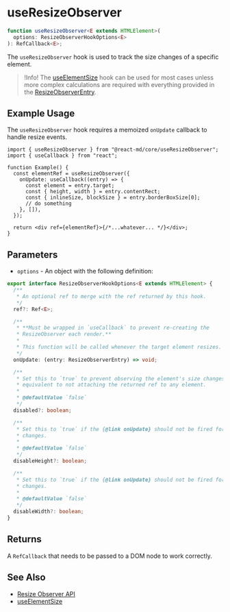 # useResizeObserver

```ts
function useResizeObserver<E extends HTMLElement>(
  options: ResizeObserverHookOptions<E>
): RefCallback<E>;
```

The `useResizeObserver` hook is used to track the size changes of a specific
element.

> !Info! The [useElementSize](./use-element-size) hook can be used for most cases
> unless more complex calculations are required with everything provided in the
> [ResizeObserverEntry](https://developer.mozilla.org/en-US/docs/Web/API/ResizeObserverEntry).

## Example Usage

The `useResizeObserver` hook requires a memoized `onUpdate` callback to handle resize events.

```tsx
import { useResizeObserver } from "@react-md/core/useResizeObserver";
import { useCallback } from "react";

function Example() {
  const elementRef = useResizeObserver({
    onUpdate: useCallback((entry) => {
      const element = entry.target;
      const { height, width } = entry.contentRect;
      const { inlineSize, blockSize } = entry.borderBoxSize[0];
      // do something
    }, []),
  });

  return <div ref={elementRef}>{/*...whatever... */}</div>;
}
```

## Parameters

- `options` - An object with the following definition:

```ts disableTransform
export interface ResizeObserverHookOptions<E extends HTMLElement> {
  /**
   * An optional ref to merge with the ref returned by this hook.
   */
  ref?: Ref<E>;

  /**
   * **Must be wrapped in `useCallback` to prevent re-creating the
   * ResizeObserver each render.**
   *
   * This function will be called whenever the target element resizes.
   */
  onUpdate: (entry: ResizeObserverEntry) => void;

  /**
   * Set this to `true` to prevent observing the element's size changes. This is
   * equivalent to not attaching the returned ref to any element.
   *
   * @defaultValue `false`
   */
  disabled?: boolean;

  /**
   * Set this to `true` if the {@link onUpdate} should not be fired for height
   * changes.
   *
   * @defaultValue `false`
   */
  disableHeight?: boolean;

  /**
   * Set this to `true` if the {@link onUpdate} should not be fired for width
   * changes.
   *
   * @defaultValue `false`
   */
  disableWidth?: boolean;
}
```

## Returns

A `RefCallback` that needs to be passed to a DOM node to work correctly.

## See Also

- [Resize Observer API](https://developer.mozilla.org/en-US/docs/Web/API/Resize_Observer_API)
- [useElementSize](./use-element-size)
